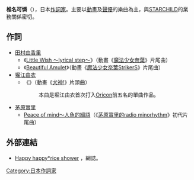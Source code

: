 {{Japanese|japanese=椎名 可憐|kana=しいな かれん|romaji=Shiina Karen}}
'''椎名可憐'''（{{bd|1966年|5月25日}}），日本[[作詞家|作詞家]]。主要以[[動畫|動畫]]及[[聲優|聲優]]的樂曲為主，與[[STARCHILD|STARCHILD]]的業務關係密切。

== 作詞 ==
* [[田村由香里|田村由香里]]
** 《[[Little_Wish_〜lyrical_step〜|Little Wish 〜lyrical step〜]]》（動畫《[[魔法少女奈葉|魔法少女奈葉]]》片尾曲）
** 《[[Beautiful_Amulet|Beautiful Amulet]]》（動畫《[[魔法少女奈葉StrikerS|魔法少女奈葉StrikerS]]》片尾曲）
* [[堀江由衣|堀江由衣]]
** 《{{lang|ja|ヒカリ}}》（動畫《[[犬神!|犬神!]]》片頭曲）
**: 本曲是堀江由衣首次打入[[Oricon|Oricon]]前五名的單曲作品。
* [[茅原實里|茅原實里]]
** [[純白Sanctuary|Peace of mind〜人魚的細語]]（《[[茅原實里的radio_minorhythm|茅原實里的radio minorhythm]]》初代片尾曲）

== 外部連結 ==
* {{ja}} [http://hhrs.love.hacca.jp/ Happy happy*rice shower] {{Wayback|url=http://hhrs.love.hacca.jp/ |date=20201101002726 }}，網誌。

{{DEFAULTSORT:Shiina Karen}}
[[Category:日本作詞家|Category:日本作詞家]]